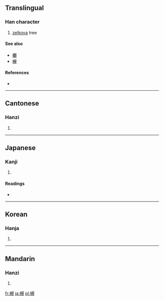 {{also|規}}
==Translingual==

===Han character===
{{Han char|rn=75|rad=木|as=11|sn=15|four=4691<sub>0</sub>|canj=木手人山 (DQOU)}}

# [[zelkova]] tree

====See also====
* [[欟]]<!-- looks like a traditional version? -->
* [[欅]]

====References====
* {{Han ref|kx=0548.110|dkj=15390|dj=0935.280|hdz=21272.060|uh=69FB|ud=27131|bh=E5E2|bd=58850}}

----

==Cantonese==

===Hanzi===
{{yue-hanzi|jyut=|y=kwai1}}

# {{defn|Cantonese|sort=木11}}

----

==Japanese==

===Kanji===
{{ja-kanji|grade=|rs=木11}}

# {{defn|Japanese|sort=木11}}

====Readings====
* {{ja-readings|on=[[き]] (ki)|kun=[[つき]] (tsuki)}}

----

==Korean==

===Hanja===
{{ko-hanja|hangeul=[[규]]|eumhun=|rv=gyu|mr=kyu|y=kyu}}

# {{defn|Korean|sort=木11}}

----

==Mandarin==

===Hanzi===
{{cmn-hanzi|pin=[[guī]] ([[gui1]])|wg=kuei<sup>1</sup>}}

# {{defn|Mandarin|sort=木11}}

[[fr:槻]]
[[ja:槻]]
[[pl:槻]]